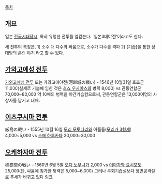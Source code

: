 [[목차]]
== 개요 ==
일본 [[전국시대]]당시, 특히 유명한 전투를 일컫는다.
'일본3대야전'이라고도 한다.

세 전투의 특징은, 
1) 소수 대 다수의 싸움으로, 소수가 다수를 격파
2) [기습]을 통한 상대방의 혼란 야기
라고 할 수 있다.

== [[가와고에성 전투]] ==
[[가와고에성 전투]] 또는 가와고에야전(河越城の戦い) - 1546년 10월31일 
호죠군 11,000(실제로 기습에 임한 것은 [[호죠 우지야스]]의 병력 8,000) vs 관동연합군 70,000~80,000
약 10배의 병력을 야간기습함으로써, 관동연합군은 13,000여명의 사상자를 남기고 대패.

== [[이츠쿠시마 전투]] ==
厳島の戦い - 1555년 10월 16일 
[[모리 모토나리]]와 아들들([[모리가 3형제]]) 4,000~5,000 vs [[스에 하루카타]] 20,000~30,000

== [[오케하자마 전투]] ==
桶狭間の戦い - 1560년 6월 5일
[[오다 노부나가]] 2,000 vs [[이마가와 요시모토]] 25,000(단, 싸움에 참가한 병력은 5,000~6,000)
그러나 우회기습설보다 정면공격설로 추세가 바뀌고 있다 [http://blog.naver.com/halmi/50000486421 링크]
